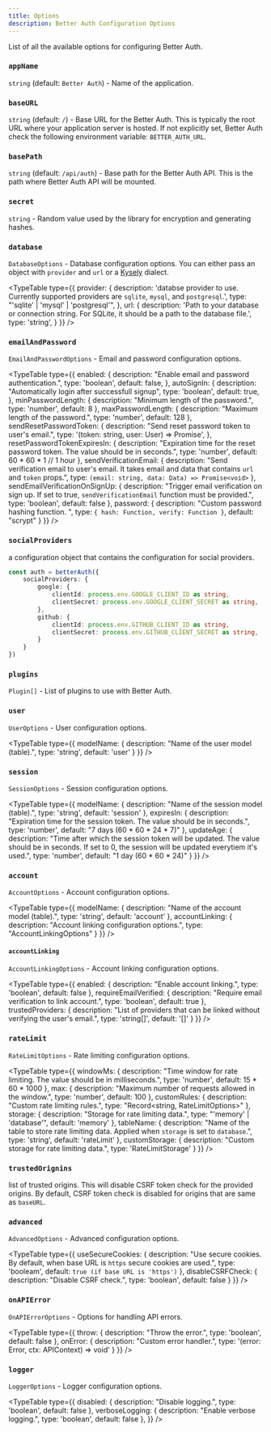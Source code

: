 ```yaml
---
title: Options
description: Better Auth Configuration Options
---
```


List of all the available options for configuring Better Auth.

### `appName`

`string` (default: `Better Auth`) - Name of the application.

### `baseURL`

`string` (default: `/`) - 	Base URL for the Better Auth. This is typically the root URL where your application server is hosted. If not explicitly set, Better Auth check the following environment variable: `BETTER_AUTH_URL`.

### `basePath`

`string` (default: `/api/auth`) - Base path for the Better Auth API. This is the path where Better Auth API will be mounted.

### `secret`

`string` - Random value used by the library for encryption and generating hashes.


### `database`

`DatabaseOptions` - Database configuration options. You can either pass an object with `provider` and `url` or a [Kysely](https://kysely.dev) dialect.

<TypeTable
  type={{
    provider: {
      description:
        'databse provider to use. Currently supported providers are `sqlite`, `mysql`, and `postgresql`.',
      type: "'sqlite' | 'mysql' | 'postgresql'",
    },
    url: {
        description: 'Path to your database or connection string. For SQLite, it should be a path to the database file.',
        type: 'string',
    }
  }}
/>

### `emailAndPassword`

`EmailAndPasswordOptions` - Email and password configuration options.

<TypeTable
  type={{
    enabled: {
      description: "Enable email and password authentication.",
      type: 'boolean',
      default: false,
    },
    autoSignIn: {
      description: "Automatically login after successfull signup",
      type: 'boolean',
      default: true,
    },
    minPasswordLength: {
      description: "Minimum length of the password.",
        type: 'number',
        default: 8
    },
    maxPasswordLength: {
      description: "Maximum length of the password.",
        type: 'number',
        default: 128
    },
    sendResetPasswordToken: {
      description: "Send reset password token to user's email.",
      type: '(token: string, user: User) => Promise<void>',
    },
    resetPasswordTokenExpiresIn: {
        description: "Expiration time for the reset password token. The value should be in seconds.",
        type: 'number',
        default: 60 * 60 * 1 // 1 hour
    },
    sendVerificationEmail: {
      description: "Send verification email to user's email. It takes email and data that contains `url` and `token` props.",
      type: `(email: string, data: Data) => Promise<void>`
    },
    sendEmailVerificationOnSignUp: {
      description: "Trigger email verification on sign up. If set to true, `sendVerificationEmail` function must be provided.",
      type: 'boolean',
      default: false
    },
    password: {
        description: "Custom password hashing function. ",
        type: `{
            hash: Function,
            verify: Function
        }`,
        default: "scrypt"
    }
  }}
/>

### `socialProviders`

a configuration object that contains the configuration for social providers.

```ts title="auth.ts"
const auth = betterAuth({
    socialProviders: {
        google: {
            clientId: process.env.GOOGLE_CLIENT_ID as string,
            clientSecret: process.env.GOOGLE_CLIENT_SECRET as string,
        },
        github: {
            clientId: process.env.GITHUB_CLIENT_ID as string,
            clientSecret: process.env.GITHUB_CLIENT_SECRET as string,
        }
    }
})
```

### `plugins`

`Plugin[]` - List of plugins to use with Better Auth.

### `user`

`UserOptions` - User configuration options.

<TypeTable
  type={{
        modelName: {
            description: "Name of the user model (table).",
            type: 'string',
            default: 'user'
        }
    }}
/>

### `session`

`SessionOptions` - Session configuration options.

<TypeTable
  type={{
        modelName: {
            description: "Name of the session model (table).",
            type: 'string',
            default: 'session'
        },
        expiresIn: {
            description: "Expiration time for the session token. The value should be in seconds.",
            type: 'number',
            default: "7 days (60 * 60 * 24 * 7)"
        },
        updateAge: {
            description: "Time after which the session token will be updated. The value should be in seconds. If set to 0, the session will be updated everytiem it's used.",
            type: 'number',
            default: "1 day (60 * 60 * 24)"
        }
    }}
/>

### `account`

`AccountOptions` - Account configuration options.

<TypeTable
  type={{
        modelName: {
            description: "Name of the account model (table).",
            type: 'string',
            default: 'account'
        },
        accountLinking: {
            description: "Account linking configuration options.",
            type: "AccountLinkingOptions"
        }
    }}
/>

#### `accountLinking`

`AccountLinkingOptions` - Account linking configuration options.

<TypeTable
  type={{
        enabled: {
            description: "Enable account linking.",
            type: 'boolean',
            default: false
        },
        requireEmailVerified: {
            description: "Require email verification to link account.",
            type: 'boolean',
            default: true
        },
        trustedProviders: {
            description: "List of providers that can be linked without verifying the user's email.",
            type: 'string[]',
            default: '[]'
        }
    }}
/>

### `rateLimit`

`RateLimitOptions` - Rate limiting configuration options.

<TypeTable
  type={{
        windowMs: {
            description: "Time window for rate limiting. The value should be in milliseconds.",
            type: 'number',
            default: 15 * 60 * 1000
        },
        max: {
            description: "Maximum number of requests allowed in the window.",
            type: 'number',
            default: 100
        },
        customRules: {
            description: "Custom rate limiting rules.",
            type: "Record<string, RateLimitOptions>"
        },
        storage: {
            description: "Storage for rate limiting data.",
            type: "'memory' | 'database'",
            default: 'memory'
        },
        tableName: {
            description: "Name of the table to store rate limiting data. Applied when `storage` is set to `database`.",
            type: 'string',
            default: 'rateLimit'
        },
        customStorage: {
            description: "Custom storage for rate limiting data.",
            type: 'RateLimitStorage'
        }
    }}
/>

### `trustedOrignins`

list of trusted origins. This will disable CSRF token check for the provided origins. By default, CSRF token check is disabled for origins that are same as `baseURL`.

### `advanced`

`AdvancedOptions` - Advanced configuration options.


<TypeTable
  type={{
        useSecureCookies: {
            description: "Use secure cookies. By default, when base URL is `https` secure cookies are used.",
            type: 'booleam',
            default: `true (if base URL is 'https')`
        },
        disableCSRFCheck: {
            description: "Disable CSRF check.",
            type: 'boolean',
            default: false
        }
    }}
/>


### `onAPIError`

`OnAPIErrorOptions` - Options for handling API errors.

<TypeTable
  type={{
        throw: {
            description: "Throw the error.",
            type: 'boolean',
            default: false
        },
        onError: {
            description: "Custom error handler.",
            type: '(error: Error, ctx: APIContext) => void'
        }
    }}
/>

### `logger`

`LoggerOptions` - Logger configuration options.

<TypeTable
  type={{
        disabled: {
            description: "Disable logging.",
            type: 'boolean',
            default: false
        },
        verboseLogging: {
            description: "Enable verbose logging.",
            type: 'boolean',
            default: false
        },
    }}
/>
